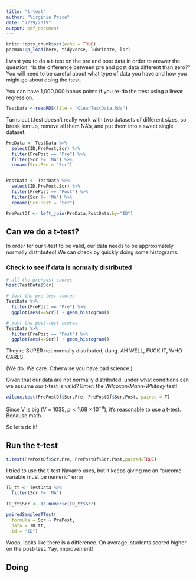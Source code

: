 ```yaml
---
title: "t-test"
author: "Virginia Price"
date: "7/29/2019"
output: pdf_document
---
```


```r
knitr::opts_chunk$set(echo = TRUE)
pacman::p_load(here, tidyverse, lubridate, lsr)
```

I want you to do a t-test on the pre and post data in order to answer the question, "Is the difference between pre and post data different than zero?"   You will need to be careful about what type of data you have and how you might go about doing the ttest. 

You can have 1,000,000 bonus points if you re-do the ttest using a linear regression. 

```r
TestData <-readRDS(file = "CleanTestData.Rda")
```


Turns out t.test doesn't really work with two datasets of different sizes, so break 'em up, remove all them NA's, and put them into a sweet single dataset.

```r
PreData <- TestData %>%
  select(ID,PrePost,Scr) %>%
  filter(PrePost == "Pre") %>%
  filter(Scr != 'NA') %>%
  rename(Scr.Pre = "Scr")


PostData <- TestData %>%
  select(ID,PrePost,Scr) %>%
  filter(PrePost == "Post") %>%
  filter(Scr != 'NA') %>%
  rename(Scr.Post = "Scr")

PrePostDf <- left_join(PreData,PostData,by="ID")
```

## Can we do a t-test?
In order for our t-test to be valid, our data needs to be approximately normally distributed! We can check by quickly doing some histograms.


### Check to see if data is normally distributed
```r
# all the pre/post scores
hist(TestData$Scr) 

# just the pre-test scores
TestData %>% 
  filter(PrePost == "Pre") %>%
  ggplot(aes(x=Scr)) + geom_histogram()

# just the post-test scores
TestData %>%  
  filter(PrePost == "Post") %>%
  ggplot(aes(x=Scr)) + geom_histogram()
```

They're SUPER not normally distributed, dang. AH WELL, FUCK IT, WHO CARES.

(We do. We care. Otherwise you have bad science.)

Given that our data are not normally distributed, under what conditions can we assume our t-test is valid? Enter: the *Wilcoxon/Mann-Whitney* test!

```r
wilcox.test(PrePostDf$Scr.Pre, PrePostDf$Scr.Post, paired = T)
```
Since V is big ($V = 1035$, $p<1.68\times10^{-9}$), it's reasonable to use a t-test. Because math.

So let's do it!

## Run the t-test

```r
t.test(PrePostDf$Scr.Pre, PrePostDf$Scr.Post,paired=TRUE)

```

I tried to use the t-test Navarro uses, but it keeps giving me an "oucome variable must be numeric" error
```r
TD_tt <- TestData %>%
  filter(Scr != 'NA')
  
TD_tt$Scr <- as.numeric(TD_tt$Scr)

pairedSamplesTTest(
  formula = Scr ~ PrePost,
  data = TD_tt,
  id = "ID")
```

Wooo, looks like there is a difference. On average, students scored higher on the post-test. Yay, improvement!

## Doing 
